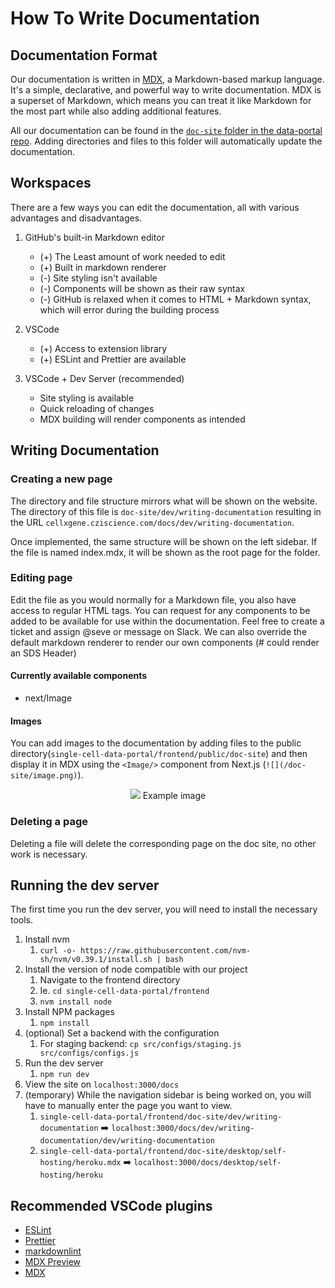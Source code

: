 # How To Write Documentation

## Documentation Format

Our documentation is written in [MDX](https://mdxjs.com/), a Markdown-based markup language. It's a simple, declarative, and powerful way to write documentation. MDX is a superset of Markdown, which means you can treat it like Markdown for the most part while also adding additional features.

All our documentation can be found in the [`doc-site` folder in the data-portal repo](https://github.com/chanzuckerberg/single-cell-data-portal/tree/main/frontent/doc-site). Adding directories and files to this folder will automatically update the documentation.

## Workspaces

There are a few ways you can edit the documentation, all with various advantages and disadvantages.

1. GitHub's built-in Markdown editor
   - (+) The Least amount of work needed to edit
   - (+) Built in markdown renderer
   - (-) Site styling isn't available
   - (-) Components will be shown as their raw syntax
   - (-) GitHub is relaxed when it comes to HTML + Markdown syntax, which will error during the building process
1. VSCode

   - (+) Access to extension library
   - (+) ESLint and Prettier are available

1. VSCode + Dev Server (recommended)
   - Site styling is available
   - Quick reloading of changes
   - MDX building will render components as intended

## Writing Documentation

### Creating a new page

The directory and file structure mirrors what will be shown on the website.
The directory of this file is `doc-site/dev/writing-documentation` resulting in the URL `cellxgene.cziscience.com/docs/dev/writing-documentation`.

Once implemented, the same structure will be shown on the left sidebar. If the file is named index.mdx, it will be shown as the root page for the folder.

### Editing page

Edit the file as you would normally for a Markdown file, you also have access to regular HTML tags.
You can request for any components to be added to be available for use within the documentation. Feel free to create a ticket and assign @seve or message on Slack.
We can also override the default markdown renderer to render our own components (# could render an SDS Header)

#### Currently available components

- next/Image

#### Images

You can add images to the documentation by adding files to the public directory(`single-cell-data-portal/frontend/public/doc-site`) and then display it in MDX using the `<Image/>` component from Next.js (`![](/doc-site/image.png)`).

<div align="center">
  <Image src={"/doc-site/poly.jpg"} width={250} height={250} />
  Example image
</div>

### Deleting a page

Deleting a file will delete the corresponding page on the doc site, no other work is necessary.

## Running the dev server

The first time you run the dev server, you will need to install the necessary tools.

1. Install nvm
   1. `curl -o- https://raw.githubusercontent.com/nvm-sh/nvm/v0.39.1/install.sh | bash`
1. Install the version of node compatible with our project
   1. Navigate to the frontend directory
   1. Ie. `cd single-cell-data-portal/frontend`
   1. `nvm install node`
1. Install NPM packages
   1. `npm install`
1. (optional) Set a backend with the configuration
   1. For staging backend: `cp src/configs/staging.js src/configs/configs.js`
1. Run the dev server
   1. `npm run dev`
1. View the site on `localhost:3000/docs`
1. (temporary) While the navigation sidebar is being worked on, you will have to manually enter the page you want to view.
   1. `single-cell-data-portal/frontend/doc-site/dev/writing-documentation` ➡️ `localhost:3000/docs/dev/writing-documentation/dev/writing-documentation`
   1. `single-cell-data-portal/frontend/doc-site/desktop/self-hosting/heroku.mdx` ➡️ `localhost:3000/docs/desktop/self-hosting/heroku`

## Recommended VSCode plugins

- [ESLint](https://marketplace.visualstudio.com/items?itemName=dbaeumer.vscode-eslint)
- [Prettier](https://marketplace.visualstudio.com/items?itemName=esbenp.prettier-vscode)
- [markdownlint](https://marketplace.visualstudio.com/items?itemName=DavidAnson.vscode-markdownlint)
- [MDX Preview](https://marketplace.visualstudio.com/items?itemName=xyc.vscode-mdx-preview)
- [MDX](https://marketplace.visualstudio.com/items?itemName=silvenon.mdx)
